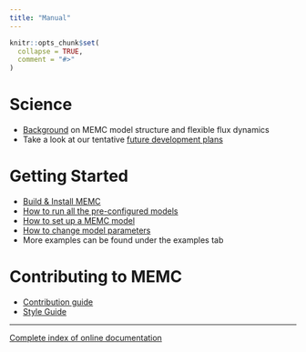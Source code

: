 ```yaml
---
title: "Manual"
---
```


```r
knitr::opts_chunk$set(
  collapse = TRUE,
  comment = "#>"
)
```


# Science 

* [Background](Background.html) on MEMC model structure and flexible flux dynamics 
* Take a look at our tentative [future development plans](RoadMap.html)

# Getting Started

* [Build & Install MEMC](Install-Build.html)
* [How to run all the pre-configured models](ModelComparison.html)
* [How to set up a MEMC model](ToyModel.html)
* [How to change model parameters](ChangeParams.html)
* More examples can be found under the examples tab


# Contributing to MEMC

* [Contribution guide](ContributionGuide.html)
* [Style Guide](StyleGuide.html)


****
[Complete index of online documentation](index.html) 
